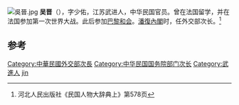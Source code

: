 [[File:吳晉.jpg|thumb]]
'''吴晋'''（{{bd|1889年||1948年}}），字少佑，江苏武进人，中华民国官员。曾在法国留学，并在法国参加第一次世界大战。此后参加[[巴黎和会_(1919年)|巴黎和会]]。[[潘復內閣|潘復內閣]]时，任外交部次长。<ref>河北人民出版社《民国人物大辞典上》第578页</ref>

==参考==
{{reflist}}

{{中华民国大陆时期政治人物小作品}}
{{DEFAULTSORT:wu jin}}
[[Category:中華民國外交部次長|Category:中華民國外交部次長]]
[[Category:中华民国国务院部门次长|Category:中华民国国务院部门次长]]
[[Category:武進人|Category:武進人]]
[[Category:吴姓|jin]]
